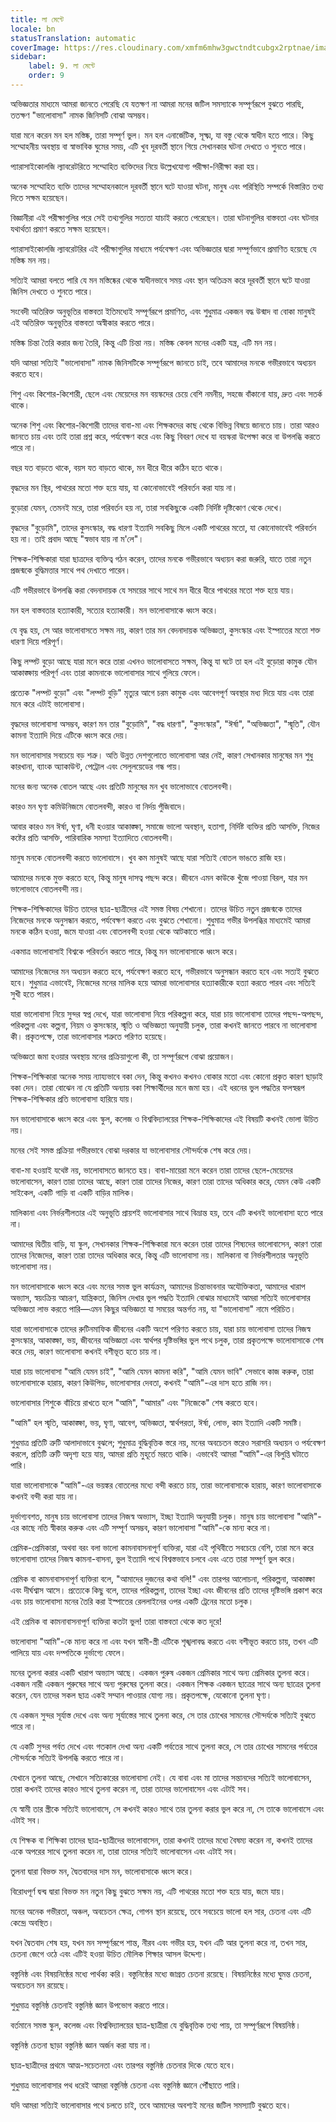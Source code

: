 ```yaml
---
title: লা মেন্টে
locale: bn
statusTranslation: automatic
coverImage: https://res.cloudinary.com/xmfm6mhw3gwctndtcubgx2rptnae/image/upload/v1740337243/small_cover_educacion_fundamental_a051170f1c.webp
sidebar:
    label: 9. লা মেন্টে
    order: 9
---
```

অভিজ্ঞতার মাধ্যমে আমরা জানতে পেরেছি যে যতক্ষণ না আমরা মনের জটিল সমস্যাকে সম্পূর্ণরূপে বুঝতে পারছি, ততক্ষণ "ভালোবাসা" নামক জিনিসটি বোঝা অসম্ভব।

যারা মনে করেন মন হল মস্তিষ্ক, তারা সম্পূর্ণ ভুল। মন হল এনার্জেটিক, সূক্ষ্ম, যা বস্তু থেকে স্বাধীন হতে পারে। কিছু সম্মোহনীয় অবস্থায় বা স্বাভাবিক ঘুমের সময়, এটি খুব দূরবর্তী স্থানে গিয়ে সেখানকার ঘটনা দেখতে ও শুনতে পারে।

প্যারাসাইকোলজি ল্যাবরেটরিতে সম্মোহিত ব্যক্তিদের নিয়ে উল্লেখযোগ্য পরীক্ষা-নিরীক্ষা করা হয়।

অনেক সম্মোহিত ব্যক্তি তাদের সম্মোহনকালে দূরবর্তী স্থানে ঘটে যাওয়া ঘটনা, মানুষ এবং পরিস্থিতি সম্পর্কে বিস্তারিত তথ্য দিতে সক্ষম হয়েছেন।

বিজ্ঞানীরা এই পরীক্ষাগুলির পরে সেই তথ্যগুলির সত্যতা যাচাই করতে পেরেছেন। তারা ঘটনাগুলির বাস্তবতা এবং ঘটনার যথার্থতা প্রমাণ করতে সক্ষম হয়েছেন।

প্যারাসাইকোলজি ল্যাবরেটরির এই পরীক্ষাগুলির মাধ্যমে পর্যবেক্ষণ এবং অভিজ্ঞতার দ্বারা সম্পূর্ণভাবে প্রমাণিত হয়েছে যে মস্তিষ্ক মন নয়।

সত্যিই আমরা বলতে পারি যে মন মস্তিষ্কের থেকে স্বাধীনভাবে সময় এবং স্থান অতিক্রম করে দূরবর্তী স্থানে ঘটে যাওয়া জিনিস দেখতে ও শুনতে পারে।

সংবেদী অতিরিক্ত অনুভূতির বাস্তবতা ইতিমধ্যেই সম্পূর্ণরূপে প্রমাণিত, এবং শুধুমাত্র একজন বদ্ধ উন্মাদ বা বোকা মানুষই এই অতিরিক্ত অনুভূতির বাস্তবতা অস্বীকার করতে পারে।

মস্তিষ্ক চিন্তা তৈরি করার জন্য তৈরি, কিন্তু এটি চিন্তা নয়। মস্তিষ্ক কেবল মনের একটি যন্ত্র, এটি মন নয়।

যদি আমরা সত্যিই "ভালোবাসা" নামক জিনিসটিকে সম্পূর্ণরূপে জানতে চাই, তবে আমাদের মনকে গভীরভাবে অধ্যয়ন করতে হবে।

শিশু এবং কিশোর-কিশোরী, ছেলে এবং মেয়েদের মন বয়স্কদের চেয়ে বেশি নমনীয়, সহজে বাঁকানো যায়, দ্রুত এবং সতর্ক থাকে।

অনেক শিশু এবং কিশোর-কিশোরী তাদের বাবা-মা এবং শিক্ষকদের কাছ থেকে বিভিন্ন বিষয়ে জানতে চায়। তারা আরও জানতে চায় এবং তাই তারা প্রশ্ন করে, পর্যবেক্ষণ করে এবং কিছু বিবরণ দেখে যা বয়স্করা উপেক্ষা করে বা উপলব্ধি করতে পারে না।

বছর যত বাড়তে থাকে, বয়স যত বাড়তে থাকে, মন ধীরে ধীরে কঠিন হতে থাকে।

বৃদ্ধদের মন স্থির, পাথরের মতো শক্ত হয়ে যায়, যা কোনোভাবেই পরিবর্তন করা যায় না।

বুড়োরা যেমন, তেমনই মরে, তারা পরিবর্তন হয় না, তারা সবকিছুকে একটি নির্দিষ্ট দৃষ্টিকোণ থেকে দেখে।

বৃদ্ধদের "বুড়োমি", তাদের কুসংস্কার, বদ্ধ ধারণা ইত্যাদি সবকিছু মিলে একটি পাথরের মতো, যা কোনোভাবেই পরিবর্তন হয় না। তাই প্রবাদ আছে "স্বভাব যায় না ম'লে"।

শিক্ষক-শিক্ষিকারা যারা ছাত্রদের ব্যক্তিত্ব গঠন করেন, তাদের মনকে গভীরভাবে অধ্যয়ন করা জরুরি, যাতে তারা নতুন প্রজন্মকে বুদ্ধিমত্তার সাথে পথ দেখাতে পারেন।

এটি গভীরভাবে উপলব্ধি করা বেদনাদায়ক যে সময়ের সাথে সাথে মন ধীরে ধীরে পাথরের মতো শক্ত হয়ে যায়।

মন হল বাস্তবতার হত্যাকারী, সত্যের হত্যাকারী। মন ভালোবাসাকে ধ্বংস করে।

যে বৃদ্ধ হয়, সে আর ভালোবাসতে সক্ষম নয়, কারণ তার মন বেদনাদায়ক অভিজ্ঞতা, কুসংস্কার এবং ইস্পাতের মতো শক্ত ধারণা দিয়ে পরিপূর্ণ।

কিছু লম্পট বুড়ো আছে যারা মনে করে তারা এখনও ভালোবাসতে সক্ষম, কিন্তু যা ঘটে তা হল এই বুড়োরা কামুক যৌন আকাঙ্ক্ষায় পরিপূর্ণ এবং তারা কামনাকে ভালোবাসার সাথে গুলিয়ে ফেলে।

প্রত্যেক "লম্পট বুড়ো" এবং "লম্পট বুড়ি" মৃত্যুর আগে চরম কামুক এবং আবেগপূর্ণ অবস্থার মধ্য দিয়ে যায় এবং তারা মনে করে এটাই ভালোবাসা।

বৃদ্ধদের ভালোবাসা অসম্ভব, কারণ মন তার "বুড়োমি", "বদ্ধ ধারণা", "কুসংস্কার", "ঈর্ষা", "অভিজ্ঞতা", "স্মৃতি", যৌন কামনা ইত্যাদি দিয়ে এটিকে ধ্বংস করে দেয়।

মন ভালোবাসার সবচেয়ে বড় শত্রু। অতি উন্নত দেশগুলোতে ভালোবাসা আর নেই, কারণ সেখানকার মানুষের মন শুধু কারখানা, ব্যাংক অ্যাকাউন্ট, পেট্রোল এবং সেলুলয়েডের গন্ধ পায়।

মনের জন্য অনেক বোতল আছে এবং প্রতিটি মানুষের মন খুব ভালোভাবে বোতলবন্দী।

কারও মন ঘৃণ্য কমিউনিজমে বোতলবন্দী, কারও বা নির্দয় পুঁজিবাদে।

আবার কারও মন ঈর্ষা, ঘৃণা, ধনী হওয়ার আকাঙ্ক্ষা, সমাজে ভালো অবস্থান, হতাশা, নির্দিষ্ট ব্যক্তির প্রতি আসক্তি, নিজের কষ্টের প্রতি আসক্তি, পারিবারিক সমস্যা ইত্যাদিতে বোতলবন্দী।

মানুষ মনকে বোতলবন্দী করতে ভালোবাসে। খুব কম মানুষই আছে যারা সত্যিই বোতল ভাঙতে রাজি হয়।

আমাদের মনকে মুক্ত করতে হবে, কিন্তু মানুষ দাসত্ব পছন্দ করে। জীবনে এমন কাউকে খুঁজে পাওয়া বিরল, যার মন ভালোভাবে বোতলবন্দী নয়।

শিক্ষক-শিক্ষিকাদের উচিত তাদের ছাত্র-ছাত্রীদের এই সমস্ত বিষয় শেখানো। তাদের উচিত নতুন প্রজন্মকে তাদের নিজেদের মনকে অনুসন্ধান করতে, পর্যবেক্ষণ করতে এবং বুঝতে শেখানো। শুধুমাত্র গভীর উপলব্ধির মাধ্যমেই আমরা মনকে কঠিন হওয়া, জমে যাওয়া এবং বোতলবন্দী হওয়া থেকে আটকাতে পারি।

একমাত্র ভালোবাসাই বিশ্বকে পরিবর্তন করতে পারে, কিন্তু মন ভালোবাসাকে ধ্বংস করে।

আমাদের নিজেদের মন অধ্যয়ন করতে হবে, পর্যবেক্ষণ করতে হবে, গভীরভাবে অনুসন্ধান করতে হবে এবং সত্যই বুঝতে হবে। শুধুমাত্র এভাবেই, নিজেদের মনের মালিক হয়ে আমরা ভালোবাসার হত্যাকারীকে হত্যা করতে পারব এবং সত্যিই সুখী হতে পারব।

যারা ভালোবাসা নিয়ে সুন্দর স্বপ্ন দেখে, যারা ভালোবাসা নিয়ে পরিকল্পনা করে, যারা চায় ভালোবাসা তাদের পছন্দ-অপছন্দ, পরিকল্পনা এবং কল্পনা, নিয়ম ও কুসংস্কার, স্মৃতি ও অভিজ্ঞতা অনুযায়ী চলুক, তারা কখনই জানতে পারবে না ভালোবাসা কী। প্রকৃতপক্ষে, তারা ভালোবাসার শত্রুতে পরিণত হয়েছে।

অভিজ্ঞতা জমা হওয়ার অবস্থায় মনের প্রক্রিয়াগুলো কী, তা সম্পূর্ণরূপে বোঝা প্রয়োজন।

শিক্ষক-শিক্ষিকারা অনেক সময় ন্যায্যভাবে বকা দেন, কিন্তু কখনও কখনও বোকার মতো এবং কোনো প্রকৃত কারণ ছাড়াই বকা দেন। তারা বোঝেন না যে প্রতিটি অন্যায় বকা শিক্ষার্থীদের মনে জমা হয়। এই ধরনের ভুল পদ্ধতির ফলস্বরূপ শিক্ষক-শিক্ষিকার প্রতি ভালোবাসা হারিয়ে যায়।

মন ভালোবাসাকে ধ্বংস করে এবং স্কুল, কলেজ ও বিশ্ববিদ্যালয়ের শিক্ষক-শিক্ষিকাদের এই বিষয়টি কখনই ভোলা উচিত নয়।

মনের সেই সমস্ত প্রক্রিয়া গভীরভাবে বোঝা দরকার যা ভালোবাসার সৌন্দর্যকে শেষ করে দেয়।

বাবা-মা হওয়াই যথেষ্ট নয়, ভালোবাসতে জানতে হয়। বাবা-মায়েরা মনে করেন তারা তাদের ছেলে-মেয়েদের ভালোবাসেন, কারণ তারা তাদের আছে, কারণ তারা তাদের নিজের, কারণ তারা তাদের অধিকার করে, যেমন কেউ একটি সাইকেল, একটি গাড়ি বা একটি বাড়ির মালিক।

মালিকানা এবং নির্ভরশীলতার এই অনুভূতি প্রায়শই ভালোবাসার সাথে বিভ্রান্ত হয়, তবে এটি কখনই ভালোবাসা হতে পারে না।

আমাদের দ্বিতীয় বাড়ি, যা স্কুল, সেখানকার শিক্ষক-শিক্ষিকারা মনে করেন তারা তাদের শিষ্যদের ভালোবাসেন, কারণ তারা তাদের নিজেদের, কারণ তারা তাদের অধিকার করে, কিন্তু এটি ভালোবাসা নয়। মালিকানা বা নির্ভরশীলতার অনুভূতি ভালোবাসা নয়।

মন ভালোবাসাকে ধ্বংস করে এবং মনের সমস্ত ভুল কার্যক্রম, আমাদের চিন্তাভাবনার অযৌক্তিকতা, আমাদের খারাপ অভ্যাস, স্বয়ংক্রিয় আচরণ, যান্ত্রিকতা, জিনিস দেখার ভুল পদ্ধতি ইত্যাদি বোঝার মাধ্যমেই আমরা সত্যিই ভালোবাসার অভিজ্ঞতা লাভ করতে পারি—এমন কিছুর অভিজ্ঞতা যা সময়ের অন্তর্গত নয়, যা "ভালোবাসা" নামে পরিচিত।

যারা ভালোবাসাকে তাদের রুটিনমাফিক জীবনের একটি অংশে পরিণত করতে চায়, যারা চায় ভালোবাসা তাদের নিজস্ব কুসংস্কার, আকাঙ্ক্ষা, ভয়, জীবনের অভিজ্ঞতা এবং স্বার্থপর দৃষ্টিভঙ্গির ভুল পথে চলুক, তারা প্রকৃতপক্ষে ভালোবাসাকে শেষ করে দেয়, কারণ ভালোবাসা কখনই বশীভূত হতে চায় না।

যারা চায় ভালোবাসা "আমি যেমন চাই", "আমি যেমন কামনা করি", "আমি যেমন ভাবি" সেভাবে কাজ করুক, তারা ভালোবাসাকে হারায়, কারণ কিউপিড, ভালোবাসার দেবতা, কখনই "আমি"-এর দাস হতে রাজি নন।

ভালোবাসার শিশুকে বাঁচিয়ে রাখতে হলে "আমি", "আমার" এবং "নিজেকে" শেষ করতে হবে।

"আমি" হল স্মৃতি, আকাঙ্ক্ষা, ভয়, ঘৃণা, আবেগ, অভিজ্ঞতা, স্বার্থপরতা, ঈর্ষা, লোভ, কাম ইত্যাদি একটি সমষ্টি।

শুধুমাত্র প্রতিটি ত্রুটি আলাদাভাবে বুঝলে; শুধুমাত্র বুদ্ধিবৃত্তিক স্তরে নয়, মনের অবচেতন স্তরেও সরাসরি অধ্যয়ন ও পর্যবেক্ষণ করলে, প্রতিটি ত্রুটি অদৃশ্য হয়ে যায়, আমরা প্রতি মুহূর্তে মরতে থাকি। এভাবেই আমরা "আমি"-এর বিলুপ্তি ঘটাতে পারি।

যারা ভালোবাসাকে "আমি"-এর ভয়ঙ্কর বোতলের মধ্যে বন্দী করতে চায়, তারা ভালোবাসাকে হারায়, কারণ ভালোবাসাকে কখনই বন্দী করা যায় না।

দুর্ভাগ্যবশত, মানুষ চায় ভালোবাসা তাদের নিজস্ব অভ্যাস, ইচ্ছা ইত্যাদি অনুযায়ী চলুক। মানুষ চায় ভালোবাসা "আমি"-এর কাছে নতি স্বীকার করুক এবং এটি সম্পূর্ণ অসম্ভব, কারণ ভালোবাসা "আমি"-কে মান্য করে না।

প্রেমিক-প্রেমিকারা, অথবা বরং বলা ভালো কামনাবাসনাপূর্ণ ব্যক্তিরা, যারা এই পৃথিবীতে সবচেয়ে বেশি, তারা মনে করে ভালোবাসা তাদের নিজস্ব কামনা-বাসনা, ভুল ইত্যাদি পথে বিশ্বস্তভাবে চলবে এবং এতে তারা সম্পূর্ণ ভুল করে।

প্রেমিক বা কামনাবাসনাপূর্ণ ব্যক্তিরা বলে, "আমাদের দুজনের কথা বলি!" এবং তারপর আলোচনা, পরিকল্পনা, আকাঙ্ক্ষা এবং দীর্ঘশ্বাস আসে। প্রত্যেকে কিছু বলে, তাদের পরিকল্পনা, তাদের ইচ্ছা এবং জীবনের প্রতি তাদের দৃষ্টিভঙ্গি প্রকাশ করে এবং চায় ভালোবাসা মনের তৈরি করা ইস্পাতের রেললাইনের ওপর একটি ট্রেনের মতো চলুক।

এই প্রেমিক বা কামনাবাসনাপূর্ণ ব্যক্তিরা কতটা ভুল! তারা বাস্তবতা থেকে কত দূরে!

ভালোবাসা "আমি"-কে মান্য করে না এবং যখন স্বামী-স্ত্রী এটিকে শৃঙ্খলাবদ্ধ করতে এবং বশীভূত করতে চায়, তখন এটি পালিয়ে যায় এবং দম্পতিকে দুর্ভাগ্যে ফেলে।

মনের তুলনা করার একটি খারাপ অভ্যাস আছে। একজন পুরুষ একজন প্রেমিকার সাথে অন্য প্রেমিকার তুলনা করে। একজন নারী একজন পুরুষের সাথে অন্য পুরুষের তুলনা করে। একজন শিক্ষক একজন ছাত্রের সাথে অন্য ছাত্রের তুলনা করেন, যেন তাদের সকল ছাত্র একই সম্মান পাওয়ার যোগ্য নয়। প্রকৃতপক্ষে, যেকোনো তুলনা ঘৃণ্য।

যে একজন সুন্দর সূর্যাস্ত দেখে এবং অন্য সূর্যাস্তের সাথে তুলনা করে, সে তার চোখের সামনের সৌন্দর্যকে সত্যিই বুঝতে পারে না।

যে একটি সুন্দর পর্বত দেখে এবং গতকাল দেখা অন্য একটি পর্বতের সাথে তুলনা করে, সে তার চোখের সামনের পর্বতের সৌন্দর্যকে সত্যিই উপলব্ধি করতে পারে না।

যেখানে তুলনা আছে, সেখানে সত্যিকারের ভালোবাসা নেই। যে বাবা এবং মা তাদের সন্তানদের সত্যিই ভালোবাসেন, তারা কখনই তাদের কারও সাথে তুলনা করেন না, তারা তাদের ভালোবাসেন এবং এটাই সব।

যে স্বামী তার স্ত্রীকে সত্যিই ভালোবাসে, সে কখনই কারও সাথে তার তুলনা করার ভুল করে না, সে তাকে ভালোবাসে এবং এটাই সব।

যে শিক্ষক বা শিক্ষিকা তাদের ছাত্র-ছাত্রীদের ভালোবাসেন, তারা কখনই তাদের মধ্যে বৈষম্য করেন না, কখনই তাদের একে অপরের সাথে তুলনা করেন না, তারা তাদের সত্যিই ভালোবাসেন এবং এটাই সব।

তুলনা দ্বারা বিভক্ত মন, দ্বৈতবাদের দাস মন, ভালোবাসাকে ধ্বংস করে।

বিরোধপূর্ণ দ্বন্দ্ব দ্বারা বিভক্ত মন নতুন কিছু বুঝতে সক্ষম নয়, এটি পাথরের মতো শক্ত হয়ে যায়, জমে যায়।

মনের অনেক গভীরতা, অঞ্চল, অবচেতন ক্ষেত্র, গোপন স্থান রয়েছে, তবে সবচেয়ে ভালো হল সার, চেতনা এবং এটি কেন্দ্রে অবস্থিত।

যখন দ্বৈতবাদ শেষ হয়, যখন মন সম্পূর্ণরূপে শান্ত, নীরব এবং গভীর হয়, যখন এটি আর তুলনা করে না, তখন সার, চেতনা জেগে ওঠে এবং এটিই হওয়া উচিত মৌলিক শিক্ষার আসল উদ্দেশ্য।

বস্তুনিষ্ঠ এবং বিষয়নিষ্ঠের মধ্যে পার্থক্য করি। বস্তুনিষ্ঠের মধ্যে জাগ্রত চেতনা রয়েছে। বিষয়নিষ্ঠের মধ্যে ঘুমন্ত চেতনা, অবচেতন মন রয়েছে।

শুধুমাত্র বস্তুনিষ্ঠ চেতনাই বস্তুনিষ্ঠ জ্ঞান উপভোগ করতে পারে।

বর্তমানে সমস্ত স্কুল, কলেজ এবং বিশ্ববিদ্যালয়ের ছাত্র-ছাত্রীরা যে বুদ্ধিবৃত্তিক তথ্য পায়, তা সম্পূর্ণরূপে বিষয়নিষ্ঠ।

বস্তুনিষ্ঠ চেতনা ছাড়া বস্তুনিষ্ঠ জ্ঞান অর্জন করা যায় না।

ছাত্র-ছাত্রীদের প্রথমে আত্ম-সচেতনতা এবং তারপর বস্তুনিষ্ঠ চেতনার দিকে যেতে হবে।

শুধুমাত্র ভালোবাসার পথ ধরেই আমরা বস্তুনিষ্ঠ চেতনা এবং বস্তুনিষ্ঠ জ্ঞানে পৌঁছাতে পারি।

যদি আমরা সত্যিই ভালোবাসার পথে চলতে চাই, তবে আমাদের অবশ্যই মনের জটিল সমস্যাটি বুঝতে হবে।

